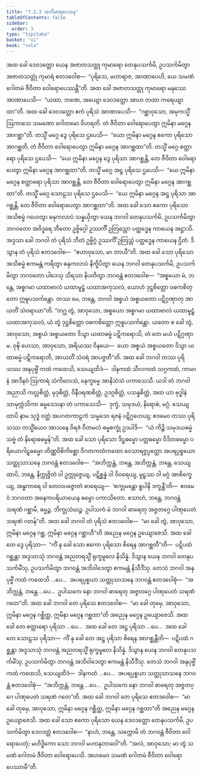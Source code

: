 ```yaml
---
title: "7.2.3 အဘိမာရပေသန"
tableOfContents: false
sidebar:
  order: 3
type: "tipitaka"
basket: "vi"
book: "cula"
---
```



<DynamicBreadcrumb />

<Division number="340" book="cula">

<Paragraph number="1538" book="cula">
အထ ခေါ ဒေဝဒတ္တော ယေန အဇာတသတ္တု ကုမာရော တေနုပသင်္ကမိ, ဥပသင်္ကမိတွာ အဇာတသတ္တုံ ကုမာရံ ဧတဒဝေါစ—  “ပုရိသေ, မဟာရာဇ, အာဏာပေဟိ, ယေ သမဏံ ဂေါတမံ ဇီဝိတာ ဝေါရောပေဿန္တီ”တိ. အထ ခေါ အဇာတသတ္တု ကုမာရော မနုဿေ အာဏာပေသိ—  “ယထာ, ဘဏေ, အယျော ဒေဝဒတ္တော အာဟ တထာ ကရေယျာထာ”တိ. အထ ခေါ ဒေဝဒတ္တော ဧကံ ပုရိသံ အာဏာပေသိ—  “ဂစ္ဆာဝုသော, အမုကသ္မိံ ဩကာသေ သမဏော ဂေါတမော ဝိဟရတိ. တံ ဇီဝိတာ ဝေါရောပေတွာ ဣမိနာ မဂ္ဂေန အာဂစ္ဆာ”တိ. တသ္မိံ မဂ္ဂေ ဒွေ ပုရိသေ ဌပေသိ—  “ယော ဣမိနာ မဂ္ဂေန ဧကော ပုရိသော အာဂစ္ဆတိ, တံ ဇီဝိတာ ဝေါရောပေတွာ ဣမိနာ မဂ္ဂေန အာဂစ္ဆထာ”တိ. တသ္မိံ မဂ္ဂေ စတ္တာရော ပုရိသေ ဌပေသိ—  “ယေ ဣမိနာ မဂ္ဂေန ဒွေ ပုရိသာ အာဂစ္ဆန္တိ, တေ ဇီဝိတာ ဝေါရောပေတွာ ဣမိနာ မဂ္ဂေန အာဂစ္ဆထာ”တိ. တသ္မိံ မဂ္ဂေ အဋ္ဌ ပုရိသေ ဌပေသိ—  “ယေ ဣမိနာ မဂ္ဂေန စတ္တာရော ပုရိသာ အာဂစ္ဆန္တိ, တေ ဇီဝိတာ ဝေါရောပေတွာ ဣမိနာ မဂ္ဂေန အာဂစ္ဆထာ”တိ. တသ္မိံ မဂ္ဂေ သောဠသ ပုရိသေ ဌပေသိ—  “ယေ ဣမိနာ မဂ္ဂေန အဋ္ဌ ပုရိသာ အာဂစ္ဆန္တိ, တေ ဇီဝိတာ ဝေါရောပေတွာ အာဂစ္ဆထာ”တိ.
</Paragraph>

<Paragraph number="1539" book="cula">
အထ ခေါ သော ဧကော ပုရိသော အသိစမ္မံ ဂဟေတွာ ဓနုကလာပံ သန္နယှိတွာ ယေန ဘဂဝါ တေနုပသင်္ကမိ, ဥပသင်္ကမိတွာ ဘဂဝတော အဝိဒူရေ ဘီတော ဥဗ္ဗိဂ္ဂေါ ဥဿင်္ကီ ဥတြသ္တော ပတ္ထဒ္ဓေန ကာယေန အဋ္ဌာသိ. အဒ္ဒသာ ခေါ ဘဂဝါ တံ ပုရိသံ ဘီတံ ဥဗ္ဗိဂ္ဂံ ဥဿင်္ကိံ ဥတြသ္တံ ပတ္ထဒ္ဓေန ကာယေန ဌိတံ. ဒိသွာန တံ ပုရိသံ ဧတဒဝေါစ—  “ဧဟာဝုသော, မာ ဘာယီ”တိ. အထ ခေါ သော ပုရိသော အသိစမ္မံ ဧကမန္တံ ကရိတွာ ဓနုကလာပံ နိက္ခိပိတွာ ယေန ဘဂဝါ တေနုပသင်္ကမိ, ဥပသင်္ကမိတွာ ဘဂဝတော ပါဒေသု သိရသာ နိပတိတွာ ဘဂဝန္တံ ဧတဒဝေါစ—  “အစ္စယော မံ, ဘန္တေ, အစ္စဂမာ ယထာဗာလံ ယထာမူဠှံ ယထာအကုသလံ, ယောဟံ ဒုဋ္ဌစိတ္တော ဝဓကစိတ္တော ဣဓူပသင်္ကန္တော. တဿ မေ, ဘန္တေ, ဘဂဝါ အစ္စယံ အစ္စယတော ပဋိဂ္ဂဏှာတု အာယတိံ သံဝရာယာ”တိ. “တဂ္ဃ တွံ, အာဝုသော, အစ္စယော အစ္စဂမာ ယထာဗာလံ ယထာမူဠှံ ယထာအကုသလံ, ယံ တွံ ဒုဋ္ဌစိတ္တော ဝဓကစိတ္တော ဣဓူပသင်္ကန္တော. ယတော စ ခေါ တွံ, အာဝုသော, အစ္စယံ အစ္စယတော ဒိသွာ ယထာဓမ္မံ ပဋိကရောသိ, တံ တေ မယံ ပဋိဂ္ဂဏှာမ. ဝုဍ္ဎိ ဟေသာ, အာဝုသော, အရိယဿ ဝိနယေ—  ယော အစ္စယံ အစ္စယတော ဒိသွာ ယထာဓမ္မံ ပဋိကရောတိ, အာယတိံ သံဝရံ အာပဇ္ဇတီ”တိ.
</Paragraph>

<Paragraph number="1540" book="cula">
အထ ခေါ ဘဂဝါ တဿ ပုရိသဿ အနုပုဗ္ဗိံ ကထံ ကထေသိ, သေယျထိဒံ—  ဒါနကထံ သီလကထံ သဂ္ဂကထံ, ကာမာနံ အာဒီနဝံ ဩကာရံ သံကိလေသံ, နေက္ခမ္မေ အာနိသံသံ ပကာသေသိ. ယဒါ တံ ဘဂဝါ အညာသိ ကလ္လစိတ္တံ, မုဒုစိတ္တံ, ဝိနီဝရဏစိတ္တံ, ဥဒဂ္ဂစိတ္တံ, ပသန္နစိတ္တံ, အထ ယာ ဗုဒ္ဓါနံ သာမုက္ကံသိကာ ဓမ္မဒေသနာ တံ ပကာသေသိ—  ဒုက္ခံ, သမုဒယံ, နိရောဓံ, မဂ္ဂံ. သေယျထာပိ နာမ သုဒ္ဓံ ဝတ္ထံ အပဂတကာဠကံ သမ္မဒေဝ ရဇနံ ပဋိဂ္ဂဟေယျ; ဧဝမေဝ တဿ ပုရိသဿ တသ္မိံယေဝ အာသနေ ဝိရဇံ ဝီတမလံ ဓမ္မစက္ခုံ ဥဒပါဒိ—  “ယံ ကိဉ္စိ သမုဒယဓမ္မံ သဗ္ဗံ တံ နိရောဓဓမ္မန်”တိ. အထ ခေါ သော ပုရိသော ဒိဋ္ဌဓမ္မော ပတ္တဓမ္မော ဝိဒိတဓမ္မော ပရိယောဂါဠှဓမ္မော တိဏ္ဏဝိစိကိစ္ဆော ဝိဂတကထံကထော ဝေသာရဇ္ဇပ္ပတ္တော အပရပ္ပစ္စယော သတ္ထုသာသနေ ဘဂဝန္တံ ဧတဒဝေါစ—  “အဘိက္ကန္တံ, ဘန္တေ, အဘိက္ကန္တံ, ဘန္တေ. သေယျထာပိ, ဘန္တေ, နိက္ကုဇ္ဇိတံ ဝါ ဥက္ကုဇ္ဇေယျ, ပဋိစ္ဆန္နံ ဝါ ဝိဝရေယျ, မူဠှဿ ဝါ မဂ္ဂံ အာစိက္ခေယျ, အန္ဓကာရေ ဝါ တေလပဇ္ဇောတံ ဓာရေယျ—  ‘စက္ခုမန္တော ရူပါနိ ဒက္ခန္တီ’တိ—  ဧဝမေဝံ ဘဂဝတာ အနေကပရိယာယေန ဓမ္မော ပကာသိတော. ဧသာဟံ, ဘန္တေ, ဘဂဝန္တံ သရဏံ ဂစ္ဆာမိ, ဓမ္မဉ္စ, ဘိက္ခုသံဃဉ္စ. ဥပါသကံ မံ ဘဂဝါ ဓာရေတု အဇ္ဇတဂ္ဂေ ပါဏုပေတံ သရဏံ ဂတန်”တိ. အထ ခေါ ဘဂဝါ တံ ပုရိသံ ဧတဒဝေါစ—  “မာ ခေါ တွံ, အာဝုသော, ဣမိနာ မဂ္ဂေန ဂစ္ဆ, ဣမိနာ မဂ္ဂေန ဂစ္ဆာဟီ”တိ အညေန မဂ္ဂေန ဥယျောဇေသိ.
</Paragraph>

<Paragraph number="1541" book="cula">
အထ ခေါ တေ ဒွေ ပုရိသာ—  “ကိံ နု ခေါ သော ဧကော ပုရိသော စိရေန အာဂစ္ဆတီ”တိ—  ပဋိပထံ ဂစ္ဆန္တာ အဒ္ဒသာသုံ ဘဂဝန္တံ အညတရသ္မိံ ရုက္ခမူလေ နိသိန္နံ. ဒိသွာန ယေန ဘဂဝါ တေနုပသင်္ကမိံသု, ဥပသင်္ကမိတွာ ဘဂဝန္တံ အဘိဝါဒေတွာ ဧကမန္တံ နိသီဒိံသု. တေသံ ဘဂဝါ အနုပုဗ္ဗိံ ကထံ ကထေသိ …ပေ…  အပရပ္ပစ္စယာ သတ္ထုသာသနေ ဘဂဝန္တံ ဧတဒဝေါစုံ—  “အဘိက္ကန္တံ, ဘန္တေ …ပေ…  ဥပါသကေ နော ဘဂဝါ ဓာရေတု အဇ္ဇတဂ္ဂေ ပါဏုပေတံ သရဏံ ဂတေ”တိ. အထ ခေါ ဘဂဝါ တေ ပုရိသေ ဧတဒဝေါစ—  “မာ ခေါ တုမှေ, အာဝုသော, ဣမိနာ မဂ္ဂေန ဂစ္ဆိတ္ထ, ဣမိနာ မဂ္ဂေန ဂစ္ဆထာ”တိ အညေန မဂ္ဂေန ဥယျောဇေသိ.
</Paragraph>

<Paragraph number="1542" book="cula">
အထ ခေါ တေ စတ္တာရော ပုရိသာ …ပေ…  အထ ခေါ တေ အဋ္ဌ ပုရိသာ …ပေ…  အထ ခေါ တေ သောဠသ ပုရိသာ—  ကိံ နု ခေါ တေ အဋ္ဌ ပုရိသာ စိရေန အာဂစ္ဆန္တီတိ—  ပဋိပထံ ဂစ္ဆန္တာ အဒ္ဒသာသုံ ဘဂဝန္တံ အညတရသ္မိံ ရုက္ခမူလေ နိသိန္နံ. ဒိသွာန ယေန ဘဂဝါ တေနုပသင်္ကမိံသု, ဥပသင်္ကမိတွာ ဘဂဝန္တံ အဘိဝါဒေတွာ ဧကမန္တံ နိသီဒိံသု. တေသံ ဘဂဝါ အနုပုဗ္ဗိံ ကထံ ကထေသိ, သေယျထိဒံ—  ဒါနကထံ …ပေ…  အပရပ္ပစ္စယာ သတ္ထုသာသနေ ဘဂဝန္တံ ဧတဒဝေါစုံ—  “အဘိက္ကန္တံ, ဘန္တေ …ပေ…  ဥပါသကေ နော ဘဂဝါ ဓာရေတု အဇ္ဇတဂ္ဂေ ပါဏုပေတံ သရဏံ ဂတေ”တိ. အထ ခေါ ဘဂဝါ တေ ပုရိသေ ဧတဒဝေါစ—  “မာ ခေါ တုမှေ, အာဝုသော, ဣမိနာ မဂ္ဂေန ဂစ္ဆိတ္ထ, ဣမိနာ မဂ္ဂေန ဂစ္ဆထာ”တိ အညေန မဂ္ဂေန ဥယျောဇေသိ.
</Paragraph>

<Paragraph number="1543" book="cula">
အထ ခေါ သော ဧကော ပုရိသော ယေန ဒေဝဒတ္တော တေနုပသင်္ကမိ, ဥပသင်္ကမိတွာ ဒေဝဒတ္တံ ဧတဒဝေါစ—  “နာဟံ, ဘန္တေ, သက္ကောမိ တံ ဘဂဝန္တံ ဇီဝိတာ ဝေါရောပေတုံ; မဟိဒ္ဓိကော သော ဘဂဝါ မဟာနုဘာဝေါ”တိ. “အလံ, အာဝုသော; မာ တွံ သမဏံ ဂေါတမံ ဇီဝိတာ ဝေါရောပေသိ. အဟမေဝ သမဏံ ဂေါတမံ ဇီဝိတာ ဝေါရောပေဿာမီ”တိ.
</Paragraph>
</Division>